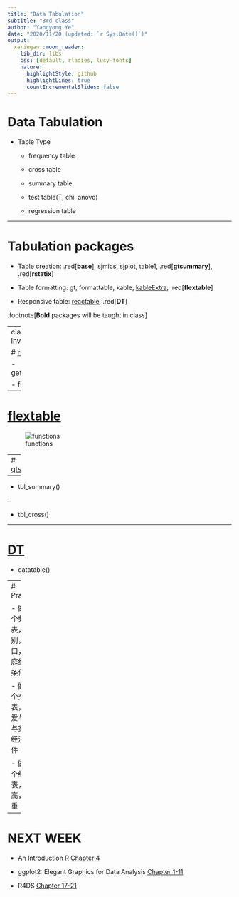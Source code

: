 ```yaml
---
title: "Data Tabulation"
subtitle: "3rd class"
author: "Yangyong Ye"
date: "2020/11/20 (updated: `r Sys.Date()`)"
output:
  xaringan::moon_reader:
    lib_dir: libs
    css: [default, rladies, lucy-fonts]
    nature:
      highlightStyle: github
      highlightLines: true
      countIncrementalSlides: false
---
```



# Data Tabulation

- Table Type

  - frequency table

  - cross table
  
  - summary table
  
  - test table(T, chi, anovo)
  
  - regression table



---

# Tabulation packages

- Table creation: .red[**base**], sjmics, sjplot, table1, .red[**gtsummary**], .red[**rstatix**]

- Table formatting: gt, formattable, kable, [kableExtra](https://cran.r-project.org/web/packages/kableExtra/vignettes/awesome_table_in_html.html#Overview), .red[**flextable**]

- Responsive table: [reactable](https://glin.github.io/reactable/index.html), .red[**DT**]

.footnote[**Bold** packages will be taught in class]



---
class: middle, inverse

# [rstatix](https://rpkgs.datanovia.com/rstatix/index.html)

- get_summary_stats()

- freq_table()

---

# [flextable](https://davidgohel.github.io/flextable/)

![functions](/03data_tabulation/flextable_functions.png)



---
# [gtsummary](http://www.danieldsjoberg.com/gtsummary/articles/tbl_summary.html)

--

- tbl_summary()

--

- tbl_cross()

---

# [DT](https://rstudio.github.io/DT/)

- datatable()

---
# Practice 

- 做一个频数表，性别，户口，家庭经济条件

- 做一个交叉表，恋爱与否与家庭经济条件

- 做一个统计表，身高，体重

---
# NEXT WEEK

- An Introduction R [Chapter 4](https://intro2r.com/graphics-base-r.html)

- ggplot2:  Elegant Graphics for Data Analysis [Chapter 1-11](https://ggplot2-book.org/)

- R4DS [Chapter 17-21](https://r4ds.had.co.nz/program-intro.html)
